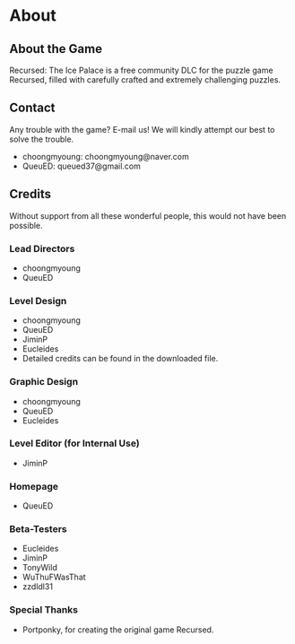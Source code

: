 # About

## About the Game

Recursed: The Ice Palace is a free community DLC for the puzzle game Recursed, filled with carefully crafted and extremely challenging puzzles.

## Contact

Any trouble with the game? E-mail us! We will kindly attempt our best to solve the trouble.

<ul>
<li>choongmyoung: choongmyoung@naver.com</li>
<li>QueuED: queued37@gmail.com</li>
</ul>

## Credits

Without support from all these wonderful people, this would not have been possible.

### Lead Directors
<ul className="">
<li>choongmyoung</li>
<li>QueuED</li>
</ul>

### Level Design
<ul>
<li>choongmyoung</li>
<li>QueuED</li>
<li>JiminP</li>
<li>Eucleides</li>
<li>Detailed credits can be found in the downloaded file.</li>
</ul>

### Graphic Design
<ul>
<li>choongmyoung</li>
<li>QueuED</li>
<li>Eucleides</li>
</ul>

### Level Editor (for Internal Use)
<ul>
<li>JiminP</li>
</ul>

### Homepage
<ul>
<li>QueuED</li>
</ul>

### Beta-Testers
<ul>
<li>Eucleides</li>
<li>JiminP</li>
<li>TonyWild</li>
<li>WuThuFWasThat</li>
<li>zzdldl31</li>
</ul>

### Special Thanks
<ul>
<li>Portponky, for creating the original game Recursed.</li>
</ul>
